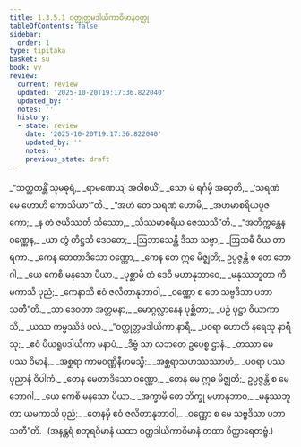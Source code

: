 ```yaml
---
title: 1.3.5.1 ဝတ္ထုတ္တမဒါယိကာဝိမာနဝတ္ထု
tableOfContents: false
sidebar:
  order: 1
type: tipitaka
basket: su
book: vv
review:
  current: review
  updated: '2025-10-20T19:17:36.822040'
  updated_by: ''
  notes: ''
  history:
  - state: review
    date: '2025-10-20T19:17:36.822040'
    updated_by: ''
    notes: ''
    previous_state: draft
---
```



<DynamicBreadcrumb />


<ReviewStatus review={frontmatter.review} showDetails={true} />

<HypothesisAnnotation frontmatter={frontmatter} />

<Division number="327" book="vv" e="ch" v="19" p="39">

<Paragraph number="353" type="verses" book="vv">
_“သတ္တတန္တိံ သုမဓုရံ,_  
_ရာမဏေယျံ အဝါစယိံ;_  
_သော မံ ရင်္ဂမှိ အဝှေတိ,_  
_‘သရဏံ မေ ဟောဟိ ကောသိယာ’”တိ._  

</Paragraph>

</Division>
<Division number="328" book="vv" e="ch" v="19" p="39">

<Paragraph number="354" type="verses" book="vv">
_“အဟံ တေ သရဏံ ဟောမိ,_  
_အဟမာစရိယပူဇကော;_  
_န တံ ဇယိဿတိ သိဿော,_  
_သိဿမာစရိယ ဇေဿသီ”တိ._  

</Paragraph>

</Division>
<Division number="329" book="vv" e="ch" v="19" p="39">

<Paragraph number="355" type="verses" book="vv">
_“အဘိက္ကန္တေန ဝဏ္ဏေန,_  
_ယာ တွံ တိဋ္ဌသိ ဒေဝတေ;_  
_ဩဘာသေန္တီ ဒိသာ သဗ္ဗာ,_  
_ဩသဓီ ဝိယ တာရကာ._  

</Paragraph>

</Division>
<Division number="330" book="vv" e="ch" v="19" p="39">

<Paragraph number="356" type="verses" book="vv">
_ကေန တေတာဒိသော ဝဏ္ဏော,_  
_ကေန တေ ဣဓ မိဇ္ဈတိ;_  
ဥပ္ပဇ္ဇန္တိ စ တေ ဘောဂါ,_  
_ယေ ကေစိ မနသော ပိယာ._  

</Paragraph>

</Division>
<Division number="331" book="vv" e="ch" v="19" p="40">

<Paragraph number="357" type="verses" book="vv">
_ပုစ္ဆာမိ တံ ဒေဝိ မဟာနုဘာဝေ,_  
_မနုဿဘူတာ ကိမကာသိ ပုညံ;_  
_ကေနာသိ ဧဝံ ဇလိတာနုဘာဝါ,_  
_ဝဏ္ဏော စ တေ သဗ္ဗဒိသာ ပဘာသတီ”တိ._  

</Paragraph>

</Division>
<Division number="332" book="vv" e="ch" v="19" p="40">

<Paragraph number="358" type="verses" book="vv">
_သာ ဒေဝတာ အတ္တမနာ,_  
_မောဂ္ဂလ္လာနေန ပုစ္ဆိတာ;_  
_ပဉှံ ပုဋ္ဌာ ဝိယာကာသိ,_  
_ယဿ ကမ္မဿိဒံ ဖလံ._  

</Paragraph>

</Division>
<Division number="333" book="vv" e="ch" v="19" p="40">

<Paragraph number="359" type="verses" book="vv">
_“ဝတ္ထုတ္တမဒါယိကာ နာရီ,_  
_ပဝရာ ဟောတိ နရေသု နာရီသု;_  
_ဧဝံ ပိယရူပဒါယိကာ မနာပံ,_  
_ဒိဗ္ဗံ သာ လဘတေ ဥပေစ္စ ဌာနံ._  

</Paragraph>

</Division>
<Division number="334" book="vv" e="ch" v="19" p="40">

<Paragraph number="360" type="verses" book="vv">
_တဿာ မေ ပဿ ဝိမာနံ,_  
_အစ္ဆရာ ကာမဝဏ္ဏိနီဟမသ္မိ;_  
_အစ္ဆရာသဟဿဿာဟံ,_  
_ပဝရာ ပဿ ပုညာနံ ဝိပါကံ._  

</Paragraph>

</Division>
<Division number="335" book="vv" e="ch" v="19" p="40">

<Paragraph number="361" type="verses" book="vv">
_တေန မေတာဒိသော ဝဏ္ဏော,_  
_တေန မေ ဣဓ မိဇ္ဈတိ;_  
ဥပ္ပဇ္ဇန္တိ စ မေ ဘောဂါ,_  
_ယေ ကေစိ မနသော ပိယာ._  

</Paragraph>

</Division>
<Division number="336" book="vv" e="ch" v="19" p="40">

<Paragraph number="362" type="verses" book="vv">
_အက္ခာမိ တေ ဘိက္ခု မဟာနုဘာဝ,_  
_မနုဿဘူတာ ယမကာသိ ပုညံ;_  
_တေနမှိ ဧဝံ ဇလိတာနုဘာဝါ,_  
_ဝဏ္ဏော စ မေ သဗ္ဗဒိသာ ပဘာသတီ”တိ._  

</Paragraph>

<Paragraph number="363" book="vv">
(အနန္တရံ စတုရဝိမာနံ ယထာ ဝတ္ထဒါယိကာဝိမာနံ တထာ ဝိတ္ထာရေတဗ္ဗံ.)
</Paragraph>
</Division>